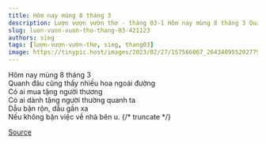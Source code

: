 ```yaml
---
title: Hôm nay mùng 8 tháng 3
description: Lượn vượn vườn thơ - tháng 03-1 Hôm nay mùng 8 tháng 3 Quanh đâu cũng thấy nhiều hoa ngoài đường
slug: luon-vuon-vuon-tho-thang-03-421123
authors: sieg
tags: [lượn-vượn-vườn-thơ, sieg, thang03]
image: https://tinypic.host/images/2023/02/27/157566067_264340955202779_6808869752369012124_n.th.jpg
---
```


Hôm nay mùng 8 tháng 3\
Quanh đâu cũng thấy nhiều hoa ngoài đường\
Có ai mua tặng người thương\
Có ai dành tặng người thường quanh ta\
Dẫu bận rộn, dẫu gần xa\
Nếu không bận việc về nhà bên u.
{/* truncate */}


[Source](https://www.facebook.com/ape.poem/posts/pfbid0mvXZEyKt6f8LYZiYsx4DkBDKygt9AdMMUXChgRL7EoiAPYraZqLcR9jq3Bs7sNXnl)
